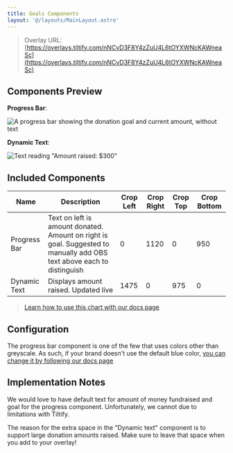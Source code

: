 ```yaml
---
title: Goals Components
layout: '@/layouts/MainLayout.astro'
---
```



> Overlay URL:  [https://overlays.tiltify.com/nNCvD3F8Y4zZuU4L6tOYXWNcKAWneaSc](https://overlays.tiltify.com/nNCvD3F8Y4zZuU4L6tOYXWNcKAWneaSc)

## Components Preview

**Progress Bar**:

<img src={goals_overlay_preview} alt="A progress bar showing the donation goal and current amount, without text"/>

**Dynamic Text**:

<img src={goals_text_overlay_preview} alt='Text reading "Amount raised: $300"'/>

## Included Components


| Name | Description | Crop Left | Crop Right | Crop Top | Crop Bottom |
| --- | --- | --- | --- | --- | --- |
| Progress Bar | Text on left is amount donated. Amount on right is goal. Suggested to manually add OBS text above each to distinguish | 0 | 1120 | 0 | 950 |
| Dynamic Text | Displays amount raised. Updated live | 1475 | 0 | 975 | 0 |

> [Learn how to use this chart with our docs page](/en/streamer-setup/overlays/separate-merged-components/)

## Configuration

The progress bar component is one of the few that uses colors other than greyscale. As such, if your brand doesn't use the default blue color, [you can change it by following our docs page](/en/streamer-setup/overlays/colors/)

## Implementation Notes

We would love to have default text for amount of money fundraised and goal for the progress component. Unfortunately, we cannot due to limitations with Tiltify.

The reason for the extra space in the "Dynamic text" component is to support large donation amounts raised. Make sure to leave that space when you add to your overlay!
